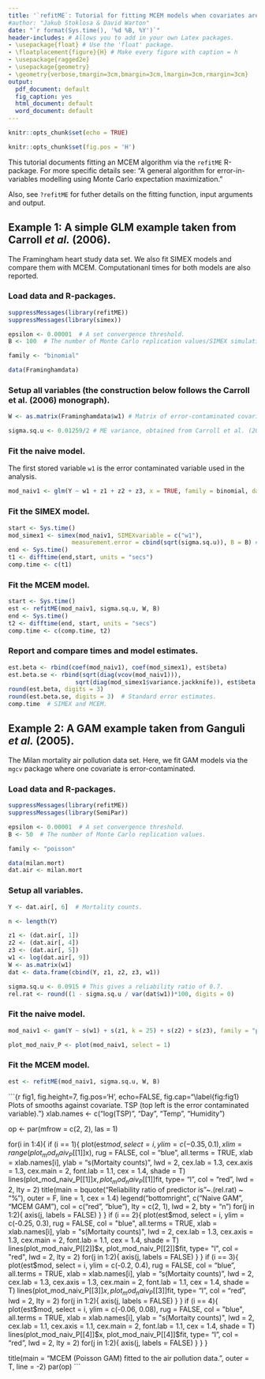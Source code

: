 ```yaml
---
title: '`refitME`: Tutorial for fitting MCEM models when covariates are subject to measurement error/error-in-variables'
#author: "Jakub Stoklosa & David Warton"
date: "`r format(Sys.time(), '%d %B, %Y')`"
header-includes: # Allows you to add in your own Latex packages.
- \usepackage{float} # Use the 'float' package.
- \floatplacement{figure}{H} # Make every figure with caption = h
- \usepackage{ragged2e}
- \usepackage{geometry}
- \geometry{verbose,tmargin=3cm,bmargin=3cm,lmargin=3cm,rmargin=3cm}
output:
  pdf_document: default
  fig_caption: yes
  html_document: default
  word_document: default
---
```


```r
knitr::opts_chunk$set(echo = TRUE)
```

```r
knitr::opts_chunk$set(fig.pos = 'H')
```

This tutorial documents fitting an MCEM algorithm via the `refitME` R-package. For more specific details see: "A general algorithm for error-in-variables modelling using Monte Carlo expectation maximization."

Also, see ```?refitME``` for futher details on the fitting function, input arguments and output.

## Example 1: A simple GLM example taken from Carroll _et al._ (2006). 

The Framingham heart study data set. We also fit SIMEX models and compare them with MCEM. Computationanl times for both models are also reported.

### Load data and R-packages.

```r
suppressMessages(library(refitME))
suppressMessages(library(simex))

epsilon <- 0.00001  # A set convergence threshold.
B <- 100  # The number of Monte Carlo replication values/SIMEX simulations.

family <- "binomial"

data(Framinghamdata)
```

### Setup all variables (the construction below follows the Carroll et al. (2006) monograph).

```r
W <- as.matrix(Framinghamdata$w1) # Matrix of error-contaminated covariate.

sigma.sq.u <- 0.01259/2 # ME variance, obtained from Carroll et al. (2006) monograph.
```

### Fit the naive model.

The first stored variable `w1` is the error contaminated variable used in the analysis.

```r
mod_naiv1 <- glm(Y ~ w1 + z1 + z2 + z3, x = TRUE, family = binomial, data = Framinghamdata)
```

### Fit the SIMEX model.

```r
start <- Sys.time()
mod_simex1 <- simex(mod_naiv1, SIMEXvariable = c("w1"),
                  measurement.error = cbind(sqrt(sigma.sq.u)), B = B) # SIMEX.
end <- Sys.time()
t1 <- difftime(end,start, units = "secs")
comp.time <- c(t1)
```

### Fit the MCEM model.

```r
start <- Sys.time()
est <- refitME(mod_naiv1, sigma.sq.u, W, B)
end <- Sys.time()
t2 <- difftime(end, start, units = "secs")
comp.time <- c(comp.time, t2)
```

### Report and compare times and model estimates.

```r
est.beta <- rbind(coef(mod_naiv1), coef(mod_simex1), est$beta)
est.beta.se <- rbind(sqrt(diag(vcov(mod_naiv1))),
                   sqrt(diag(mod_simex1$variance.jackknife)), est$beta.se2)
round(est.beta, digits = 3)
round(est.beta.se, digits = 3)  # Standard error estimates.
comp.time  # SIMEX and MCEM.
```

\clearpage

## Example 2: A GAM example taken from Ganguli _et al._ (2005).

The Milan mortality air pollution data set. Here, we fit GAM models via the `mgcv` package where one covariate is error-contaminated.

### Load data and R-packages.

```r
suppressMessages(library(refitME))
suppressMessages(library(SemiPar))

epsilon <- 0.00001  # A set convergence threshold.
B <- 50  # The number of Monte Carlo replication values.

family <- "poisson"

data(milan.mort)
dat.air <- milan.mort
``` 

### Setup all variables.

```r
Y <- dat.air[, 6]  # Mortality counts.

n <- length(Y)

z1 <- (dat.air[, 1])
z2 <- (dat.air[, 4])
z3 <- (dat.air[, 5])
w1 <- log(dat.air[, 9])
W <- as.matrix(w1)
dat <- data.frame(cbind(Y, z1, z2, z3, w1))

sigma.sq.u <- 0.0915 # This gives a reliability ratio of 0.7.
rel.rat <- round((1 - sigma.sq.u / var(dat$w1))*100, digits = 0)
```

### Fit the naive model.

```r
mod_naiv1 <- gam(Y ~ s(w1) + s(z1, k = 25) + s(z2) + s(z3), family = "poisson", data = dat)
```

```r
plot_mod_naiv_P <- plot(mod_naiv1, select = 1)
```

### Fit the MCEM model.

```r
est <- refitME(mod_naiv1, sigma.sq.u, W, B)
```

```{r fig1, fig.height=7, fig.pos='H', echo=FALSE, fig.cap="\\label{fig:fig1} Plots of smooths against covariate. TSP (top left is the error contaminated variable)."}
xlab.names <- c("log(TSP)", "Day", "Temp", "Humidity")

op <- par(mfrow = c(2, 2), las = 1)

for(i in 1:4){
  if (i == 1){
    plot(est$mod, select = i, ylim = c(-0.35, 0.1), xlim = range(plot_mod_naiv_P[[1]]$x), 
         rug = FALSE, col = "blue", all.terms = TRUE,
         xlab = xlab.names[i], ylab = "s(Mortaity counts)", lwd = 2, cex.lab = 1.3, cex.axis = 1.3,
         cex.main = 2, font.lab = 1.1, cex = 1.4, shade = T)
    lines(plot_mod_naiv_P[[1]]$x, plot_mod_naiv_P[[1]]$fit, type= "l", col = "red", lwd = 2, lty = 2)
    title(main = bquote("Reliability ratio of predictor is"~.(rel.rat) ~ "%"),
          outer = F, line = 1, cex = 1.4)
    legend("bottomright", c("Naive GAM", "MCEM GAM"), col = c("red", "blue"), 
           lty = c(2, 1), lwd = 2, bty = "n")
    for(j in 1:2){
      axis(j, labels = FALSE)
    }
  }
  if (i == 2){
    plot(est$mod, select = i, ylim = c(-0.25, 0.3), rug = FALSE, col = "blue", all.terms = TRUE,
         xlab = xlab.names[i], ylab = "s(Mortaity counts)", lwd = 2, cex.lab = 1.3, cex.axis = 1.3,
         cex.main = 2, font.lab = 1.1, cex = 1.4, shade = T)
    lines(plot_mod_naiv_P[[2]]$x, plot_mod_naiv_P[[2]]$fit, type= "l", col = "red", lwd = 2, lty = 2)
    for(j in 1:2){
      axis(j, labels = FALSE)
    }
  }
  if (i == 3){
    plot(est$mod, select = i, ylim = c(-0.2, 0.4), rug = FALSE, col = "blue", all.terms = TRUE,
         xlab = xlab.names[i], ylab = "s(Mortaity counts)", lwd = 2, cex.lab = 1.3, cex.axis = 1.3,
         cex.main = 2, font.lab = 1.1, cex = 1.4, shade = T)
    lines(plot_mod_naiv_P[[3]]$x, plot_mod_naiv_P[[3]]$fit, type= "l", col = "red", lwd = 2, lty = 2)
    for(j in 1:2){
      axis(j, labels = FALSE)
    }
  }
  if (i == 4){
    plot(est$mod, select = i, ylim = c(-0.06, 0.08), rug = FALSE, col = "blue", all.terms = TRUE,
         xlab = xlab.names[i], ylab = "s(Mortaity counts)", lwd = 2, cex.lab = 1.1, cex.axis = 1.1,
         cex.main = 2, font.lab = 1.1, cex = 1.4, shade = T)
    lines(plot_mod_naiv_P[[4]]$x, plot_mod_naiv_P[[4]]$fit, type= "l", col = "red", lwd = 2, lty = 2)
    for(j in 1:2){
      axis(j, labels = FALSE)
    }
  }
}

title(main = "MCEM (Poisson GAM) fitted to the air pollution data.", outer = T, line = -2)
par(op)
```
